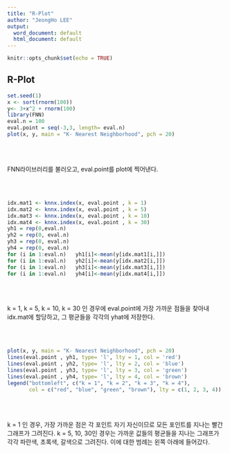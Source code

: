 ---
title: "R-Plot"
author: "JeongHo LEE"
output:
  word_document: default
  html_document: default
---

```{r setup, include=FALSE}
knitr::opts_chunk$set(echo = TRUE)
```

## R-Plot

```{r KNN00, warning=FALSE}
set.seed(1)
x <- sort(rnorm(100))
y<- 3+x^2 + rnorm(100)
library(FNN)
eval.n = 100
eval.point = seq(-3,3, length= eval.n)
plot(x, y, main = "K- Nearest Neighborhood", pch = 20)
```

<br /> <br />

FNN라이브러리를 불러오고, eval.point를 plot에 찍어낸다.

<br /> <br />

```{r KNN01}
idx.mat1 <- knnx.index(x, eval.point , k = 1)
idx.mat2 <- knnx.index(x, eval.point , k = 5)
idx.mat3 <- knnx.index(x, eval.point , k = 10)
idx.mat4 <- knnx.index(x, eval.point , k = 30)
yh1 = rep(0,eval.n)
yh2 = rep(0, eval.n)
yh3 = rep(0, eval.n)
yh4 = rep(0, eval.n)
for (i in 1:eval.n)   yh1[i]<-mean(y[idx.mat1[i,]])
for (i in 1:eval.n)   yh2[i]<-mean(y[idx.mat2[i,]])
for (i in 1:eval.n)   yh3[i]<-mean(y[idx.mat3[i,]])
for (i in 1:eval.n)   yh4[i]<-mean(y[idx.mat4[i,]])
```

<br /> <br />

k = 1, k = 5, k = 10, k = 30 인 경우에 eval.point에 가장 가까운 점들을 찾아내 idx.mat에 할당하고, 그 평균들을 각각의 yhat에 저장한다.

<br /> <br />

```{r KNN02}
plot(x, y, main = "K- Nearest Neighborhood", pch = 20)
lines(eval.point , yh1, type= 'l', lty = 1, col = 'red')
lines(eval.point , yh2, type= 'l', lty = 2, col = 'blue')
lines(eval.point , yh3, type= 'l', lty = 3, col = 'green')
lines(eval.point , yh4, type= 'l', lty = 4, col = 'brown')
legend("bottomleft", c("k = 1", "k = 2", "k = 3", "k = 4"), 
       col = c("red", "blue", "green", "brown"), lty = c(1, 2, 3, 4))
```

<br /> <br />

k = 1 인 경우, 가장 가까운 점은 각 포인트 자기 자신이므로 모든 포인트를 지나는 빨간 그래프가 그려진다. k = 5, 10, 30인 경우는 가까운 값들의 평균들을 지나는 그래프가 각각 파란색, 초록색, 갈색으로 그려진다. 이에 대한 범례는 왼쪽 아래에 들어갔다.